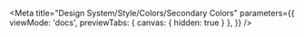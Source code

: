 
<Meta
  title="Design System/Style/Colors/Secondary Colors"
  parameters={{
    viewMode: 'docs',
    previewTabs: { 
      canvas: { hidden: true }
    },
  }}
/>

<Title />

<ColorPalette>
  <ColorItem
    title="Blue"
    subtitle="$miz-blue"
    colors={{
      '$miz-blue': '#318FD7',
    }}
  />
  <ColorItem
    colors={{
      '$miz-blue-100': '#E4F1FA',
      '$miz-blue-200': '#B2D5F0',
      '$miz-blue-300': '#65ABE1',
      '$miz-blue-400': '#318FD7',
      '$miz-blue-500': '#1A5888',
      '$miz-blue-600': '#143650',
    }}
  />
  <ColorItem
    title="Green"
    subtitle="$miz-green"
    colors={{
      '$miz-green': '#3F8F26',
    }}
  />
  <ColorItem
    colors={{
      '$miz-green-100': '#EBF4E9',
      '$miz-green-200': '#B2CFA9',
      '$miz-green-300': '#6FAB5D',
      '$miz-green-400': '#3F8F26',
      '$miz-green-500': '#2D671B',
      '$miz-green-600': '#214716',
    }}
  />
  <ColorItem
    title="Orange"
    subtitle="$miz-orange"
    colors={{
      '$miz-orange': '#BD4D1F',
    }}
  />
  <ColorItem
    colors={{
      '$miz-orange-100': '#FFE4DB',
      '$miz-orange-200': '#FFBEA9',
      '$miz-orange-300': '#DE6835',
      '$miz-orange-400': '#BD4D1F',
      '$miz-orange-500': '#992D00',
      '$miz-orange-600': '#611C00',
    }}
  />
  <ColorItem
    title="Red"
    subtitle="$miz-red"
    colors={{
      '$miz-red': '#900000',
    }}
  />
  <ColorItem
    colors={{
      '$miz-red-100': '#FFECEC',
      '$miz-red-200': '#FFC2C4',
      '$miz-red-300': '#CA4B4B',
      '$miz-red-400': '#900000',
      '$miz-red-500': '#6A0206',
      '$miz-red-600': '#470102',
    }}
  /> 
</ColorPalette>
